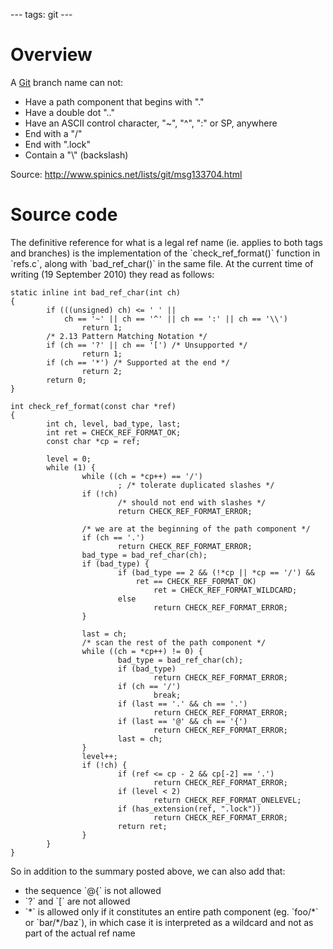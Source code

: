 ---
tags: git
---
= Overview =

A [[Git]] branch name can not:

* Have a path component that begins with "."
* Have a double dot ".."
* Have an ASCII control character, "~", "^", ":" or SP, anywhere
* End with a "/"
* End with ".lock"
* Contain a "\" (backslash)

Source: http://www.spinics.net/lists/git/msg133704.html

= Source code =

The definitive reference for what is a legal ref name (ie. applies to both tags and branches) is the implementation of the `check_ref_format()` function in `refs.c`, along with `bad_ref_char()` in the same file. At the current time of writing (19 September 2010) they read as follows:

<pre lang="c">static inline int bad_ref_char(int ch)
{
        if (((unsigned) ch) <= ' ' ||
            ch == '~' || ch == '^' || ch == ':' || ch == '\\')
                return 1;
        /* 2.13 Pattern Matching Notation */
        if (ch == '?' || ch == '[') /* Unsupported */
                return 1;
        if (ch == '*') /* Supported at the end */
                return 2;
        return 0;
}

int check_ref_format(const char *ref)
{
        int ch, level, bad_type, last;
        int ret = CHECK_REF_FORMAT_OK;
        const char *cp = ref;

        level = 0;
        while (1) {
                while ((ch = *cp++) == '/')
                        ; /* tolerate duplicated slashes */
                if (!ch)
                        /* should not end with slashes */
                        return CHECK_REF_FORMAT_ERROR;

                /* we are at the beginning of the path component */
                if (ch == '.')
                        return CHECK_REF_FORMAT_ERROR;
                bad_type = bad_ref_char(ch);
                if (bad_type) {
                        if (bad_type == 2 && (!*cp || *cp == '/') &&
                            ret == CHECK_REF_FORMAT_OK)
                                ret = CHECK_REF_FORMAT_WILDCARD;
                        else
                                return CHECK_REF_FORMAT_ERROR;
                }

                last = ch;
                /* scan the rest of the path component */
                while ((ch = *cp++) != 0) {
                        bad_type = bad_ref_char(ch);
                        if (bad_type)
                                return CHECK_REF_FORMAT_ERROR;
                        if (ch == '/')
                                break;
                        if (last == '.' && ch == '.')
                                return CHECK_REF_FORMAT_ERROR;
                        if (last == '@' && ch == '{')
                                return CHECK_REF_FORMAT_ERROR;
                        last = ch;
                }
                level++;
                if (!ch) {
                        if (ref <= cp - 2 && cp[-2] == '.')
                                return CHECK_REF_FORMAT_ERROR;
                        if (level < 2)
                                return CHECK_REF_FORMAT_ONELEVEL;
                        if (has_extension(ref, ".lock"))
                                return CHECK_REF_FORMAT_ERROR;
                        return ret;
                }
        }
}</pre>

So in addition to the summary posted above, we can also add that:

* the sequence `@{` is not allowed
* `?` and `[` are not allowed
* `*` is allowed only if it constitutes an entire path component (eg. `foo/*` or `bar/*/baz`), in which case it is interpreted as a wildcard and not as part of the actual ref name
